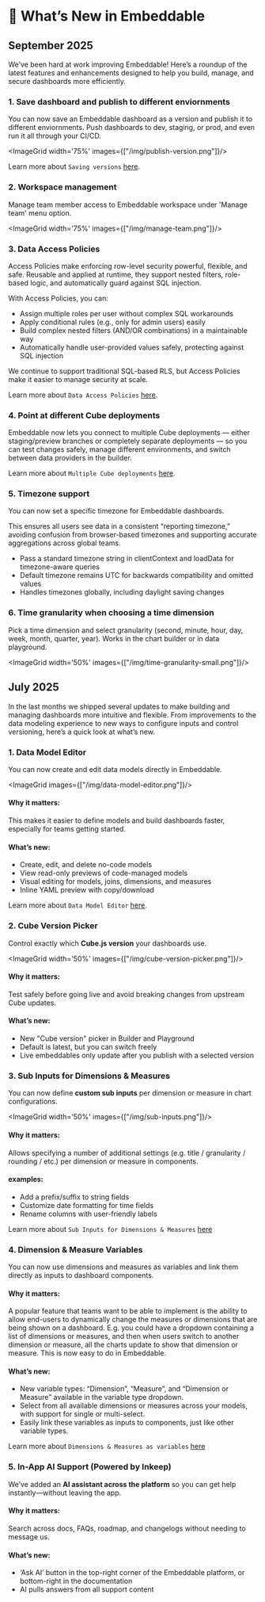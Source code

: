 
# 🚀 What’s New in Embeddable


## September 2025

We’ve been hard at work improving Embeddable! Here’s a roundup of the latest features and enhancements designed to help you build, manage, and secure dashboards more efficiently.

### 1. Save dashboard and publish to different enviornments 

You can now save an Embeddable dashboard as a version and publish it to different enviornments. Push dashboards to dev, staging, or prod, and even run it all through your CI/CD.

<ImageGrid width='75%' images={["/img/publish-version.png"]}/>

Learn more about `Saving versions` [here](/dashboards/saving).


### 2. Workspace management

Manage team member access to Embeddable workspace under 'Manage team' menu option.

<ImageGrid width='75%' images={["/img/manage-team.png"]}/>


### 3. Data Access Policies

Access Policies make enforcing row-level security powerful, flexible, and safe. Reusable and applied at runtime, they support nested filters, role-based logic, and automatically guard against SQL injection.

With Access Policies, you can:
- Assign multiple roles per user without complex SQL workarounds
- Apply conditional rules (e.g., only for admin users) easily
- Build complex nested filters (AND/OR combinations) in a maintainable way
- Automatically handle user-provided values safely, protecting against SQL injection

We continue to support traditional SQL-based RLS, but Access Policies make it easier to manage security at scale.

Learn more about `Data Access Policies` [here](/data-modeling/access-policies).



### 4. Point at different Cube deployments

Embeddable now lets you connect to multiple Cube deployments — either staging/preview branches or completely separate deployments — so you can test changes safely, manage different environments, and switch between data providers in the builder.


Learn more about `Multiple Cube deployments` [here](/data/cube-cloud#testing-multiple-data-providers).


### 5. Timezone support 

You can now set a specific timezone for Embeddable dashboards.

This ensures all users see data in a consistent “reporting timezone,” avoiding confusion from browser-based timezones and supporting accurate aggregations across global teams.

- Pass a standard timezone string in clientContext and loadData for timezone-aware queries
- Default timezone remains UTC for backwards compatibility and omitted values
- Handles timezones globally, including daylight saving changes


### 6. Time granularity when choosing a time dimension

Pick a time dimension and select granularity (second, minute, hour, day, week, month, quarter, year). Works in the chart builder or in data playground.

<ImageGrid width='50%' images={["/img/time-granularity-small.png"]}/>


## July 2025

In the last months we shipped several updates to make building and managing dashboards more intuitive and flexible. From improvements to the data modeling experience to new ways to configure inputs and control versioning, here’s a quick look at what’s new.


### 1. Data Model Editor

You can now create and edit data models directly in Embeddable.

<ImageGrid images={["/img/data-model-editor.png"]}/>

#### Why it matters:

This makes it easier to define models and build dashboards faster, especially for teams getting started.

#### What’s new:

- Create, edit, and delete no-code models
- View read-only previews of code-managed models
- Visual editing for models, joins, dimensions, and measures
- Inline YAML preview with copy/download

Learn more about `Data Model Editor` [here](/data-modeling/getting-setup).



### 2. Cube Version Picker

Control exactly which **Cube.js version** your dashboards use.

<ImageGrid width='50%' images={["/img/cube-version-picker.png"]}/>

#### Why it matters:

Test safely before going live and avoid breaking changes from upstream Cube updates.

#### What’s new:

- New "Cube version" picker in Builder and Playground
- Default is latest, but you can switch freely
- Live embeddables only update after you publish with a selected version


### 3. Sub Inputs for Dimensions & Measures

You can now define **custom sub inputs** per dimension or measure in chart configurations.

<ImageGrid width='50%' images={["/img/sub-inputs.png"]}/>

#### Why it matters:

Allows specifying a number of additional settings (e.g. title / granularity / rounding / etc.) per dimension or measure in components.

#### examples:

- Add a prefix/suffix to string fields
- Customize date formatting for time fields
- Rename columns with user-friendly labels


Learn more about `Sub Inputs for Dimensions & Measures` [here](/development/define-component-function#subinputmeta-definition)


### 4. Dimension & Measure Variables

You can now use dimensions and measures as variables and link them directly as inputs to dashboard components.

<VideoComponent
    src="/video/dim-meas-vars-pie-example.mp4"
    width="400"
    height="459"
/>

#### Why it matters:

A popular feature that teams want to be able to implement is the ability to allow end-users to dynamically change the measures or dimensions that are being shown on a dashboard.  E.g. you could have a dropdown containing a list of dimensions or measures, and then when users switch to another dimension or measure, all the charts update to show that dimension or measure.  This is now easy to do in Embeddable.

#### What’s new:

- New variable types: “Dimension”, “Measure”, and “Dimension or Measure” available in the variable type dropdown.
- Select from all available dimensions or measures across your models, with support for single or multi-select.
- Easily link these variables as inputs to components, just like other variable types.


Learn more about `Dimensions & Measures as variables` [here](/dashboards/interactivity#example-change-a-pie-charts-metrics-with-a-picker)

### 5. In-App AI Support (Powered by Inkeep)

We’ve added an **AI assistant across the platform** so you can get help instantly—without leaving the app.

#### Why it matters:

Search across docs, FAQs, roadmap, and changelogs without needing to message us.

#### What’s new:

- ‘Ask AI’ button in the top-right corner of the Embeddable platform, or bottom-right in the documentation
- AI pulls answers from all support content